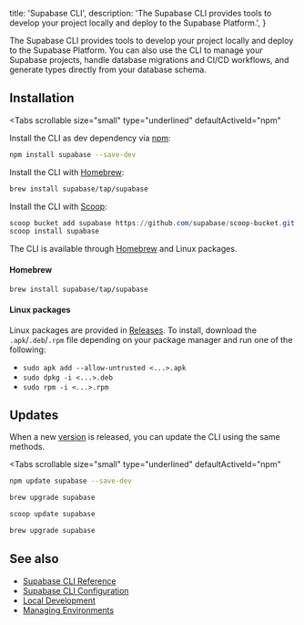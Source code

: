 
  title: 'Supabase CLI',
  description:
    'The Supabase CLI provides tools to develop your project locally and deploy to the Supabase Platform.',
}

The Supabase CLI provides tools to develop your project locally and deploy to the Supabase Platform.
You can also use the CLI to manage your Supabase projects, handle database migrations and CI/CD workflows, and generate types directly from your database schema.

## Installation

<Tabs
  scrollable
  size="small"
  type="underlined"
  defaultActiveId="npm"
>
<TabPanel id="npm" label="npm">

Install the CLI as dev dependency via [npm](https://www.npmjs.com/package/supabase):

```sh
npm install supabase --save-dev
```

</TabPanel>
<TabPanel id="macos" label="macOS">

Install the CLI with [Homebrew](https://brew.sh):

```sh
brew install supabase/tap/supabase
```

</TabPanel>
<TabPanel id="windows" label="Windows">

Install the CLI with [Scoop](https://scoop.sh):

```powershell
scoop bucket add supabase https://github.com/supabase/scoop-bucket.git
scoop install supabase
```

</TabPanel>
<TabPanel id="linux" label="Linux">

The CLI is available through [Homebrew](https://brew.sh) and Linux packages.

#### Homebrew

```sh
brew install supabase/tap/supabase
```

#### Linux packages

Linux packages are provided in [Releases](https://github.com/supabase/cli/releases).
To install, download the `.apk`/`.deb`/`.rpm` file depending on your package manager
and run one of the following:

- `sudo apk add --allow-untrusted <...>.apk`
- `sudo dpkg -i <...>.deb`
- `sudo rpm -i <...>.rpm`

</TabPanel>
</Tabs>

## Updates

When a new [version](https://github.com/supabase/cli/releases) is released, you can update the CLI using the same methods.

<Tabs
  scrollable
  size="small"
  type="underlined"
  defaultActiveId="npm"
>
<TabPanel id="npm" label="npm">

```sh
npm update supabase --save-dev
```

</TabPanel>
<TabPanel id="macos" label="macOS">

```sh
brew upgrade supabase
```

</TabPanel>
<TabPanel id="windows" label="Windows">

```powershell
scoop update supabase
```

</TabPanel>
<TabPanel id="linux" label="Linux">

```sh
brew upgrade supabase
```

</TabPanel>
</Tabs>

## See also

- [Supabase CLI Reference](/docs/reference/cli/introduction)
- [Supabase CLI Configuration](/docs/reference/cli/config)
- [Local Development](/docs/guides/cli/local-development)
- [Managing Environments](/docs/guides/cli/managing-environments)


